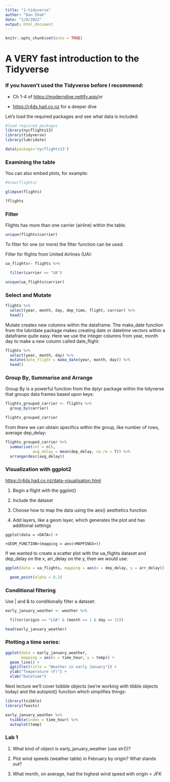 ```yaml
---
title: "1-tidyverse"
author: "Dan Shah"
date: "1/9/2022"
output: html_document
---
```


```r
knitr::opts_chunk$set(echo = TRUE)
```

# A VERY fast introduction to the Tidyverse

### If you haven't used the Tidyverse before I recommend:

-   Ch 1-4 of <https://moderndive.netlify.app/>or

-   <https://r4ds.had.co.nz> for a deeper dive

Let's load the required packages and see what data is included:

```r
#load required packages
library(nycflights13)
library(tidyverse)
library(lubridate)

data(package='nycflights13')
```

### Examining the table

You can also embed plots, for example:

```r
#View(flights)
```

```r
glimpse(flights)
```

```r
?flights
```

### Filter

Flights has more than one carrier (airline) within the table.

```r
unique(flights$carrier)
```

To filter for one (or more) the filter function can be used.

Filter for flights from United Airlines (UA):

```r
ua_flights<- flights %>% 

  filter(carrier == "UA")

unique(ua_flights$carrier)
```

### Select and Mutate

```r
flights %>% 
  select(year, month, day, dep_time, flight, carrier) %>% 
  head()
```

Mutate creates new columns within the dataframe. The make_date function from the lubridate package makes creating date or datetime vectors within a dataframe quite easy. Here we use the integer columns from year, month day to make a new column called date_flight:

```r
flights %>% 
  select(year, month, day) %>% 
  mutate(date_flight = make_date(year, month, day)) %>% 
  head()
```

### **Group By, Summarise and Arrange**

Group By is a powerful function from the dplyr package within the tidyverse that groups data frames based upon keys:

```r
flights_grouped_carrier <- flights %>% 
  group_by(carrier)

flights_grouped_carrier
```

From there we can obtain specifics within the group, like number of rows, average dep_delay:

```r
flights_grouped_carrier %>% 
  summarise(cnt = n(),
            avg_delay = mean(dep_delay, na.rm = T)) %>% 
  arrange(desc(avg_delay))
```

### Visualization with ggplot2

<https://r4ds.had.co.nz/data-visualisation.html>

1.  Begin a flight with the ggplot()

2.  Include the dataset

3.  Choose how to map the data using the aes() aesthetics function

4.  Add layers, like a geom layer, which generates the plot and has additional settings

`ggplot(data = <DATA>) +`

`<GEOM_FUNCTION>(mapping = aes(<MAPPINGS>))`

If we wanted to create a scatter plot with the ua_flights dataset and dep_delay on the x, arr_delay on the y, then we would use:

```r
ggplot(data = ua_flights, mapping = aes(x = dep_delay, y = arr_delay)) + 

  geom_point(alpha = 0.2)
```

### Conditional filtering

Use \| and & to conditionally filter a dataset:

```r
early_january_weather <- weather %>% 

  filter(origin == "LGA" & (month == 1 & day <= 15))

head(early_january_weather)
```

### Plotting a time series:

```r
ggplot(data = early_january_weather, 
       mapping = aes(x = time_hour, y = temp)) + 
  geom_line() +
  ggtitle((title = "Weather in early January")) +
  ylab("Temperature (F)") +
  xlab("Datetime")
```

Next lecture we'll cover tsibble objects (we're working with tibble objects today) and the autoplot() function which simplifies things:

```r
library(tsibble)
library(feasts)

early_january_weather %>% 
  tsibble(index = time_hour) %>% 
  autoplot(temp)
```

### Lab 1

1.  What kind of object is early_january_weather (use str())?

2.  Plot wind speeds (weather table) in February by origin? What stands out?

3.  What month, on average, had the highest wind speed with origin = JFK
